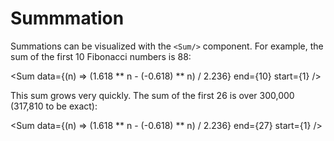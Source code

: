
<Meta title="Plotters/Summation" component={Sum} />

# Summmation

Summations can be visualized with the `<Sum/>` component. For example, the sum of the first 10 Fibonacci numbers is 88:

<Sum data={(n) => (1.618 ** n - (-0.618) ** n) / 2.236} end={10} start={1} />

This sum grows very quickly. The sum of the first 26 is over 300,000 (317,810 to be exact):

<Sum data={(n) => (1.618 ** n - (-0.618) ** n) / 2.236} end={27} start={1} />
